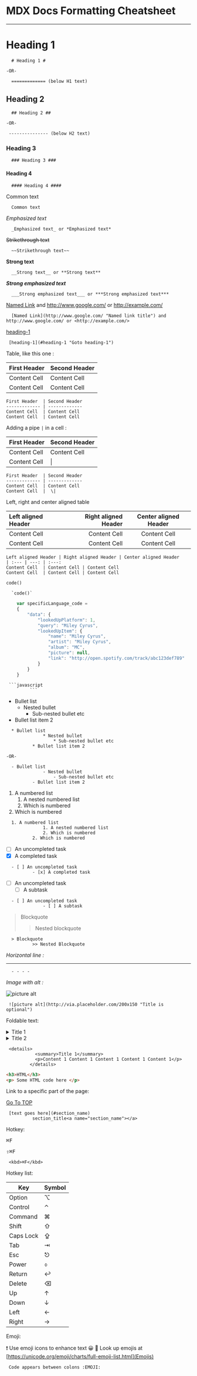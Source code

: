 
<Meta title="Introduction/Markdown" />

MDX Docs Formatting Cheatsheet<a name="TOP"></a>
===================

- - - -
# Heading 1 #

      # Heading 1 #

    -OR-

      ============= (below H1 text)

## Heading 2 ##

      ## Heading 2 ##

    -OR-

     --------------- (below H2 text)

### Heading 3 ###

      ### Heading 3 ###

#### Heading 4 ####

      #### Heading 4 ####


Common text

      Common text

_Emphasized text_

      _Emphasized text_ or *Emphasized text*

~~Strikethrough text~~

      ~~Strikethrough text~~

__Strong text__

      __Strong text__ or **Strong text**

___Strong emphasized text___

      ___Strong emphasized text___ or ***Strong emphasized text***

[Named Link](http://www.google.com/ "Named link title") and http://www.google.com/ or <http://example.com/>

      [Named Link](http://www.google.com/ "Named link title") and http://www.google.com/ or <http://example.com/>

[heading-1](#heading-1 "Goto heading-1")

     [heading-1](#heading-1 "Goto heading-1")

Table, like this one :

First Header  | Second Header
------------- | -------------
Content Cell  | Content Cell
Content Cell  | Content Cell

```
First Header  | Second Header
------------- | -------------
Content Cell  | Content Cell
Content Cell  | Content Cell
```

Adding a pipe `|` in a cell :

First Header  | Second Header
------------- | -------------
Content Cell  | Content Cell
Content Cell  | \|

```
First Header  | Second Header
------------- | -------------
Content Cell  | Content Cell
Content Cell  |  \|
```

Left, right and center aligned table

Left aligned Header | Right aligned Header | Center aligned Header
| :--- | ---: | :---:
Content Cell  | Content Cell | Content Cell
Content Cell  | Content Cell | Content Cell

```
Left aligned Header | Right aligned Header | Center aligned Header
| :--- | ---: | :---:
Content Cell  | Content Cell | Content Cell
Content Cell  | Content Cell | Content Cell
```

`code()`

      `code()`

```javascript
    var specificLanguage_code =
    {
        "data": {
            "lookedUpPlatform": 1,
            "query": "Miley Cyrus",
            "lookedUpItem": {
                "name": "Miley Cyrus",
                "artist": "Miley Cyrus",
                "album": "MC",
                "picture": null,
                "link": "http://open.spotify.com/track/abc123def789"
            }
        }
    }
```

     ```javascript
             ```

* Bullet list
    * Nested bullet
        * Sub-nested bullet etc
* Bullet list item 2

~~~
  * Bullet list
              * Nested bullet
                  * Sub-nested bullet etc
          * Bullet list item 2

-OR-

  - Bullet list
              - Nested bullet
                  - Sub-nested bullet etc
          - Bullet list item 2
~~~

1. A numbered list
    1. A nested numbered list
    2. Which is numbered
2. Which is numbered

~~~
  1. A numbered list
              1. A nested numbered list
              2. Which is numbered
          2. Which is numbered
~~~

- [ ] An uncompleted task
- [x] A completed task

~~~
  - [ ] An uncompleted task
          - [x] A completed task
~~~

- [ ] An uncompleted task
    - [ ] A subtask

~~~
  - [ ] An uncompleted task
              - [ ] A subtask
~~~

> Blockquote
>> Nested blockquote

      > Blockquote
              >> Nested Blockquote

_Horizontal line :_
- - - -

      - - - -

_Image with alt :_

![picture alt](http://via.placeholder.com/200x150 "Title is optional")

     ![picture alt](http://via.placeholder.com/200x150 "Title is optional")

Foldable text:

<details>
  <summary>Title 1</summary>
  <p>Content 1 Content 1 Content 1 Content 1 Content 1</p>
</details>
<details>
  <summary>Title 2</summary>
  <p>Content 2 Content 2 Content 2 Content 2 Content 2</p>
</details>

     <details>
               <summary>Title 1</summary>
               <p>Content 1 Content 1 Content 1 Content 1 Content 1</p>
             </details>

```html
<h3>HTML</h3>
<p> Some HTML code here </p>
```

Link to a specific part of the page:

[Go To TOP](#TOP)

     [text goes here](#section_name)
              section_title<a name="section_name"></a>

Hotkey:

<kbd>⌘F</kbd>

<kbd>⇧⌘F</kbd>

     <kbd>⌘F</kbd>

Hotkey list:

| Key | Symbol |
| --- | --- |
| Option | ⌥ |
| Control | ⌃ |
| Command | ⌘ |
| Shift | ⇧ |
| Caps Lock | ⇪ |
| Tab | ⇥ |
| Esc | ⎋ |
| Power | ⌽ |
| Return | ↩ |
| Delete | ⌫ |
| Up | ↑ |
| Down | ↓ |
| Left | ← |
| Right | → |

Emoji:

:exclamation: Use emoji icons to enhance text 😀 🤢  Look up emojis at [https://unicode.org/emoji/charts/full-emoji-list.html](Emojis)

     Code appears between colons :EMOJI:
